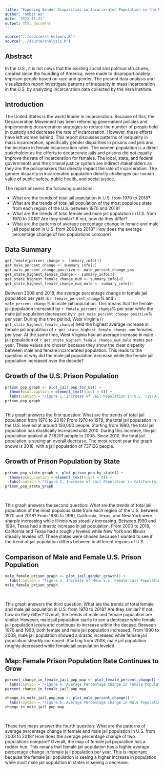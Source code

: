 ```yaml
---
title: "Exposing Gender Disparities in Incarcerated Population in the U.S.: A Data Driven Approach"
author: "Amber Wu"
date: '2022-11-21'
output: html_document
---
```


```r
source("../source/a4-helpers.R")
source("../source/analysis.R")
```

## Abstract 
In the U.S., it is not news that the existing social and political structures, created since the founding of America, were made to disproportionately imprison people based on race and gender. The present data analysis and visualization report investigate patterns of inequality in mass incarceration in the U.S. by analyzing incarceration data collected by the Vera Institute.

## Introduction 
The United States is the world leader in incarceration. Because of this, the Decarceration Movement has been reforming government policies and implementing decarceration strategies to reduce the number of people held in custody and decrease the rate of incarceration. However, these efforts have left women behind. This report discusses patterns of inequality in mass incarceration, specifically gender disparities in prisons and jails and the increase in female incarceration rates. The women population is a direct stakeholder as the efforts to decarcerate jails and prisons did not equally improve the rate of incarceration for females. The local, state, and federal governments and the criminal justice system are indirect stakeholders as they are the policymakers that directly impact the rate of incarceration. The gender disparity in incarcerated population directly challenges our human value of public safety, public health, and social justice. 

The report answers the following questions:

* What are the trends of total jail population in U.S. from 1970 to 2018?
*	What are the trends of total jail population of the most populous state from each region of the U.S. between 1970 and 2018?
*	What are the trends of total female and male jail population in U.S. from 1970 to 2018? Are they similar? If not, how do they differ?
*	What are the patterns of average percentage change in female and male jail population in U.S. from 2008 to 2018? How does the average percentage change of two populations compare? 


## Data Summary 
```r
get_female_percent_change <- summary_info[1]
get_male_percent_change <- summary_info[2]
get_male_percent_change_positive <- male_percent_change_pos
get_state_highest_female_change <- summary_info[3]
get_state_highest_female_change_num <- summary_info[4]
get_state_highest_female_change_num_male <- summary_info[5]

```
Between 2008 and 2018, the average percentage change in female jail population per year is `r female_percent_change `% and `r male_percent_change`% in male jail population. This means that the female jail population increased by `r female_percent_change`% per year while the male jail population decreased by `r get_male_percent_change_positive`% per year. During this time period, West Virginia (`r get_state_highest_female_change`) held the highest average increase in female jail population of `r get_state_highest_female_change_num` females per year. At the same time, West Virginia had an average increase in male jail population of `r get_state_highest_female_change_num_male` males per year. These values are chosen because they show the clear disparity between male and female incarcerated population. This leads to the question of why did the male jail population decrease while the female jail population increased over the decade?


## Growth of the U.S. Prison Population
```r
prison_pop_graph <- plot_jail_pop_for_us() +
  theme(plot.caption = element_text(hjust = 0)) +
  labs(caption = "Figure 1. Increase of Jail Population in U.S. (1970-2018). This chart shows the growth of the U.S. jail population from\n1970 to 2018.")
prison_pop_graph
  
```

This graph answers the first question: What are the trends of total jail population from 1970 to 2018? From 1970 to 1979, the total jail population in the U.S. leveled at around 150,000 people. Starting from 1980, the total jail population has drastically increased until 2010. During this increase, the jail population peaked at 778201 people in 2008. Since 2010, the total jail population is seeing an overall decrease. The most recent year the graph shows is 2018, with a jail population of 737126 people.

## Growth of Prison Population by State
```r
prison_pop_state_graph <- plot_prison_pop_by_state() +
  theme(plot.caption = element_text(hjust = 0)) +
  labs(caption = "Figure 2. Increase of Jail Population in California, Texas, New York, and Illinois (1970-2018). This chart shows the growth\nof U.S. states California, Texas, New York, and Illinois's jail population from 1970 to 2018.") 
prison_pop_state_graph
```

\  

This graph answers the second question: What are the trends of total jail population of the most populous state from each region of the U.S. between 1970 and 2018? From 1980 to 1990, California, Texas, and New York were sharply increasing while Illinois was steadily increasing. Between 1990 and 1994, Texas had a drastic increase in jail population. From 2000 to 2018, California and Texas had a roughly leveled while New York and Illinois steadily leveled off. These states were chosen because I wanted to see if the trend of jail population differs between in different regions of U.S.

## Comparison of Male and Female U.S. Prison Population 
```r
male_female_prison_graph <- plot_jail_gender_growth() +
  labs(caption = "Figure 3. Increase of Male v.s. Female Jail Population in U.S. (1970-2018). This chart shows the growth of male and \nfemale jail population from 1970 to 2018.") 
male_female_prison_graph
```
\  

This graph answers the third question: What are the trends of total female and male jail population in U.S. from 1970 to 2018? Are they similar? If not, how do they differ? Overall, the trends of male and female population are similar. However, male jail population starts to see a decrease while female jail population levels and continues to increase within the decase. Between 1970 and 1990, both female and male jail population increased. From 1990 to 2008, male jail population showed a drastic increased while female jail population steadily increased. Starting from 2008, male jail population roughly decreased while female jail population leveled. 

## Map: Female Prison Population Rate Continues to Grow
``` r
percent_change_in_female_jail_pop_map <- plot_female_percent_change() +
  labs(caption = "Figure 4. Average Percentage Change in Female Population per Year in Male Jail Population in U.S. (2008-2018). This map shows a visual encoding of \naverage percentage change in female population per year in each state.")
percent_change_in_female_jail_pop_map

change_in_male_jail_pop_map <- plot_male_percent_change() +
  labs(caption = "Figure 5. Average Percentage Change in Male Population per Year in Male Jail Population in U.S. (2008-2018). This map shows a visual encoding of \naverage percentage change in male population per year in each state.")
change_in_male_jail_pop_map

```
\  

These two maps answer the fourth question: What are the patterns of average percentage change in female and male jail population in U.S. from 2008 to 2018? How does the average percentage change of two populations compare? Overall, the map of female jail population has a redder hue. This means that female jail population has a higher average percentage change in female jail population per year. This is important because the female jail population is seeing a higher increase in population while most male jail population in states is seeing a decrease.

